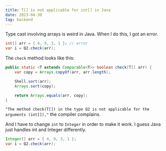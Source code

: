 ```yaml
---
title: T[] is not applicable for int[] in Java
date: 2023-04-30
tag: backend
---
```


Type cast involving arrays is weird in Java. When I do this, I got an error.

```java
int[] arr = { 4, 9, 3, 1 }; // error
var i = Q2.check(arr);
```

The `check` method looks like this:

```java
public static <T extends Comparable<T>> boolean check(T[] arr) {
    var copy = Arrays.copyOf(arr, arr.length);

    Shell.sort(arr);
    Arrays.sort(copy);

    return Arrays.equals(arr, copy);
}
```

`"The method check(T[]) in the type Q2 is not applicable for the arguments (int[]),"` the compiler complains.

And I have to change `int` to `Integer` in order to make it work. I guess Java just handles int and Integer differently.

```java
Integer[] arr = { 4, 9, 3, 1 };
var i = Q2.check(arr);
```
